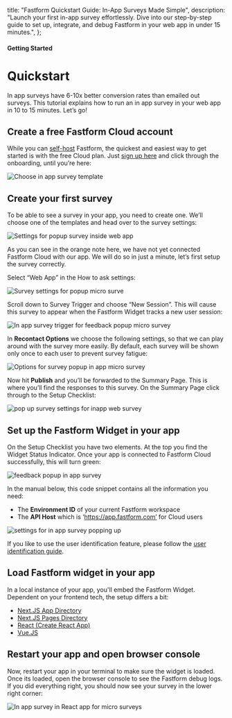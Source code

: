 

  title: "Fastform Quickstart Guide: In-App Surveys Made Simple",
  description:
    "Launch your first in-app survey effortlessly. Dive into our step-by-step guide to set up, integrate, and debug Fastform in your web app in under 15 minutes.",
};

#### Getting Started

# Quickstart

In app surveys have 6-10x better conversion rates than emailed out surveys. This tutorial explains how to run an in app survey in your web app in 10 to 15 minutes. Let’s go!

## Create a free Fastform Cloud account

While you can [self-host](/docs/self-hosting/deployment) Fastform, the quickest and easiest way to get started is with the free Cloud plan. Just [sign up here](https://app.fastform.com/auth/signup) and click through the onboarding, until you’re here:

<Image
  src={I1}
  alt="Choose in app survey template"
  quality="100"
  className="max-w-full rounded-lg sm:max-w-3xl "
/>

## Create your first survey

To be able to see a survey in your app, you need to create one. We’ll choose one of the templates and head over to the survey settings:

<Image
  src={I2}
  alt="Settings for popup survey inside web app"
  quality="100"
  className="max-w-full rounded-lg sm:max-w-3xl"
/>

As you can see in the orange note here, we have not yet connected Fastform Cloud with our app. We will do so in just a minute, let’s first setup the survey correctly.

Select “Web App” in the How to ask settings:

<Image
  src={I3}
  alt="Survey settings for popup micro surve"
  quality="100"
  className="max-w-full rounded-lg sm:max-w-3xl"
/>

Scroll down to Survey Trigger and choose “New Session”. This will cause this survey to appear when the Fastform Widget tracks a new user session:

<Image
  src={I4}
  alt="In app survey trigger for feedback popup micro survey"
  quality="100"
  className="max-w-full rounded-lg sm:max-w-3xl"
/>

In **Recontact Options** we choose the following settings, so that we can play around with the survey more easily. By default, each survey will be shown only once to each user to prevent survey fatigue:

<Image
  src={I5}
  alt="Options for survey popup in app micro survey"
  quality="100"
  className="max-w-full rounded-lg sm:max-w-3xl"
/>

Now hit **Publish** and you’ll be forwarded to the Summary Page. This is where you’ll find the responses to this survey. On the Summary Page click through to the Setup Checklist:

<Image
  src={I6}
  alt="pop up survey settings for inapp web survey"
  quality="100"
  className="max-w-full rounded-lg sm:max-w-3xl"
/>

## Set up the Fastform Widget in your app

On the Setup Checklist you have two elements. At the top you find the Widget Status Indicator. Once your app is connected to Fastform Cloud successfully, this will turn green:

<Image
  src={I7}
  alt="feedback popup in app survey"
  quality="100"
  className="max-w-full rounded-lg sm:max-w-3xl"
/>

In the manual below, this code snippet contains all the information you need:

- The **Environment ID** of your current Fastform workspace
- The **API Host** which is ‘https://app.fastform.com’ for Cloud users

<Image
  src={I8}
  alt="settings for in app survey popping up"
  quality="100"
  className="max-w-full rounded-lg sm:max-w-3xl"
/>

If you like to use the user identification feature, please follow the [user identification guide](/docs/attributes/identify-users).

## Load Fastform widget in your app

In a local instance of your app, you'll embed the Fastform Widget. Dependent on your frontend tech, the setup differs a bit:

- [Next.JS App Directory](/docs/getting-started/framework-guides#next-js)
- [Next.JS Pages Directory](/docs/getting-started/framework-guides#next-js)
- [React (Create React App)](/docs/getting-started/framework-guides#react-js)
- [Vue.JS](/docs/getting-started/framework-guides#vue-js)

## Restart your app and open browser console

Now, restart your app in your terminal to make sure the widget is loaded. Once its loaded, open the browser console to see the Fastform debug logs. If you did everything right, you should now see your survey in the lower right corner:

<Image
  src={ReactApp}
  alt="In app survey in React app for micro surveys"
  quality="100"
  className="max-w-full rounded-lg sm:max-w-3xl"
/>

